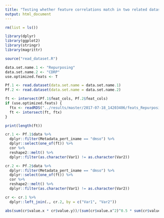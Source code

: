 ```yaml
---
title: "Testing whether feature correlations match in two related datasets"
output: html_document
---
```


```r

rm(list = ls())

library(dplyr)
library(ggplot2)
library(stringr)
library(magrittr)

source("read_dataset.R")

data.set.name.1 <- "Repurposing"
data.set.name.2 <- "CDRP"
use.optimized.feats <- T

Pf.1 <- read.dataset(data.set.name = data.set.name.1)
Pf.2 <- read.dataset(data.set.name = data.set.name.2)

ft <- intersect(Pf.1$feat_cols, Pf.2$feat_cols)
if (use.optimized.feats) {
  ftx <- readRDS("../results/master/2017-07-18_14203406/feats_Repurposing_CDRP.rds")
  ft <- intersect(ft, ftx)
}

print(length(ft))

cr.1 <- Pf.1$data %>%
  dplyr::filter(Metadata_pert_iname == "dmso") %>%
  dplyr::select(one_of(ft)) %>%
  cor %>%
  reshape2::melt() %>%
  dplyr::filter(as.character(Var1) != as.character(Var2))

cr.2 <- Pf.2$data %>%
  dplyr::filter(Metadata_pert_iname == "dmso") %>%
  dplyr::select(one_of(ft)) %>%
  cor %>%
  reshape2::melt() %>%
  dplyr::filter(as.character(Var1) != as.character(Var2))

cr <- cr.1 %>%
  dplyr::left_join(., cr.2, by = c("Var1", "Var2"))

abs(sum(cr$value.x * cr$value.y))/(sum(cr$value.x^2)^0.5 * sum(cr$value.y^2)^0.5)

```
